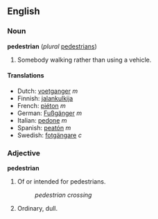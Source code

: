 ==English==
===Noun===
'''pedestrian''' (''plural'' [[pedestrians]])
# Somebody walking rather than using a vehicle.
====Translations====
*Dutch: [[voetganger]] ''m''
*Finnish: [[jalankulkija]]
*French: [[piéton]] ''m''
*German: [[Fußgänger]] ''m''
*Italian: [[pedone]] ''m''
*Spanish: [[peatón]] ''m''
*Swedish: [[fotgängare]] ''c''

===Adjective===
'''pedestrian'''

# Of or intended for pedestrians.
#:''pedestrian crossing''
# Ordinary, dull.
<!-- # everyday, commonplace - is this right? -->